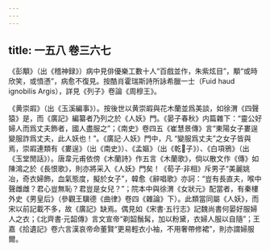 ```yaml
---
---
---
```

title: 一五八 卷三六七
---




《彭顒》（出《稽神録》）病中見俳優樂工數十人“百戲並作，朱紫炫目”，顒“或時欣笑，或憤懣”，病愈不復見。按酷肖霍瑞斯詩所詠希臘一士（Fuid haud ignobilis Argis），詳見《列子》卷論《周穆王》。

《黄崇嘏》（出《玉溪編事》）。按後世以黄崇嘏與花木蘭並爲美談，如徐渭《四聲猿》是，而《廣記》編纂者乃列之於《人妖》門。《晏子春秋》内篇雜下：“靈公好婦人而爲丈夫飾者，國人盡服之”；《南史》卷四五《崔慧景傳》言“東陽女子婁逞變服詐爲丈夫，此人妖也！”。《廣記·人妖》門中，凡 “變服爲丈夫”之女子皆與焉，崇嘏連類有《婁逞》（出《南史》）、《孟嫗》（出《乾𦠆子》）、《白項鴉》（出《玉堂閒話》）。唐韋元甫依傍《木蘭詩》作五言《木蘭歌》，倘以散文作《傳》如陳鴻之於《長恨歌》，則亦將采入《人妖》門矣！《荀子·非相》斥男子“美麗姚冶，奇衣婦飾，血氣態度，擬於女子”，韓愈《辭唱歌》亦訶：“豈有長直夫，喉中聲雌雌？君心豈無恥？君豈是女兒？”；院本中與徐渭《女狀元》配當者，有秦樓外史《男皇后》（參觀王驥德《曲律》卷四《雜論》下）。此類當同屬《人妖》，而宋以前記載不多，故《廣記》缺焉。偶見如《宋書·五行志》記魏尚書何晏好服婦人之衣；《北齊書·元韶傳》言文宣帝“剃韶鬚髯，加以粉黛，衣婦人服以自隨”；王嘉《拾遺記》卷六言漢哀帝命董賢“更易輕衣小袖，不用奢帶修裙”，則亦謂婦服爾。